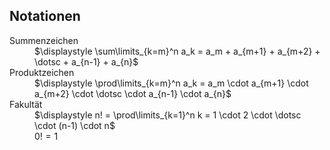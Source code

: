 ## Notationen

Summenzeichen
:	$\displaystyle \sum\limits_{k=m}^n a_k = a_m + a_{m+1} + a_{m+2} + \dotsc + a_{n-1} + a_{n}$

Produktzeichen
:	$\displaystyle \prod\limits_{k=m}^n a_k = a_m \cdot a_{m+1} \cdot a_{m+2} \cdot \dotsc \cdot a_{n-1} \cdot a_{n}$

Fakultät
:	$\displaystyle n! = \prod\limits_{k=1}^n k = 1 \cdot 2 \cdot \dotsc \cdot (n-1) \cdot n$
:	$\displaystyle 0! = 1$
